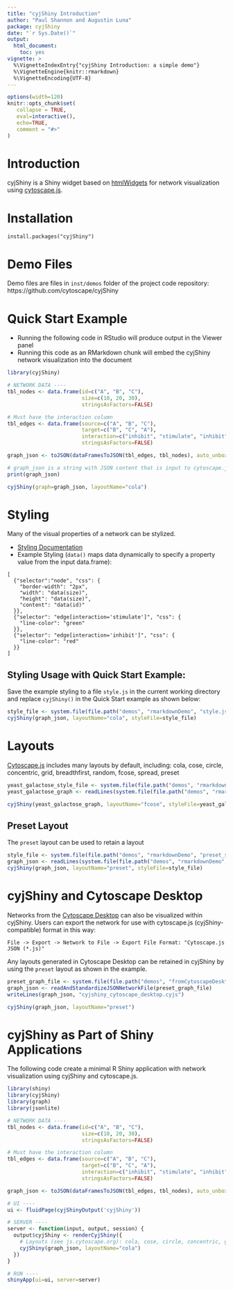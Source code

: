 ```yaml
---
title: "cyjShiny Introduction"
author: "Paul Shannon and Augustin Luna"
package: cyjShiny
date: "`r Sys.Date()`"
output:
  html_document:
    toc: yes
vignette: >
  %\VignetteIndexEntry{"cyjShiny Introduction: a simple demo"}
  %\VignetteEngine{knitr::rmarkdown}
  %\VignetteEncoding{UTF-8}
---
```


<style>
.main-container { width: 1200px; max-width:2800px;}
</style>


```r
options(width=120)
knitr::opts_chunk$set(
   collapse = TRUE,
   eval=interactive(),
   echo=TRUE,
   comment = "#>"
)
```

# Introduction 

cyjShiny is a Shiny widget based on [htmlWidgets](http://www.htmlwidgets.org/index.html) for network visualization using [cytoscape.js](https://js.cytoscape.org/).


# Installation

```
install.packages("cyjShiny") 
```

# Demo Files 

Demo files are files in `inst/demos` folder of the project code repository: https://github.com/cytoscape/cyjShiny

# Quick Start Example 

* Running the following code in RStudio will produce output in the Viewer panel
* Running this code as an RMarkdown chunk will embed the cyjShiny network visualization into the document

```r
library(cyjShiny)

# NETWORK DATA ----
tbl_nodes <- data.frame(id=c("A", "B", "C"), 
                        size=c(10, 20, 30),
                        stringsAsFactors=FALSE)

# Must have the interaction column 
tbl_edges <- data.frame(source=c("A", "B", "C"),
                        target=c("B", "C", "A"),
                        interaction=c("inhibit", "stimulate", "inhibit"),
                        stringsAsFactors=FALSE)

graph_json <- toJSON(dataFramesToJSON(tbl_edges, tbl_nodes), auto_unbox=TRUE)

# graph_json is a string with JSON content that is input to cytoscape.js
print(graph_json)

cyjShiny(graph=graph_json, layoutName="cola")
```
# Styling 

Many of the visual properties of a network can be stylized. 

* [Styling Documentation](https://js.cytoscape.org/#style)
* Example Styling (`data()` maps data dynamically to specify a property value from the input data.frame):

```{}
[
  {"selector":"node", "css": {
    "border-width": "2px",
    "width": "data(size)",
    "height": "data(size)", 
    "content": "data(id)"
  }},
  {"selector": "edge[interaction='stimulate']", "css": {
    "line-color": "green"
  }},
  {"selector": "edge[interaction='inhibit']", "css": {
    "line-color": "red"
  }}
]
```

## Styling Usage with Quick Start Example: 

Save the example styling to a file `style.js` in the current working directory and replace `cyjShiny()` in the Quick Start example as shown below:

```r
style_file <- system.file(file.path("demos", "rmarkdownDemo", "style.js"), package="cyjShiny")
cyjShiny(graph_json, layoutName="cola", styleFile=style_file)
```

# Layouts 

[Cytoscape.js](https://js.cytoscape.org/) includes many layouts by default, including: cola, cose, circle, concentric, grid, breadthfirst, random, fcose, spread, preset


```r
yeast_galactose_style_file <- system.file(file.path("demos", "rmarkdownDemo", "yeastGalactoseStyle.js"), package="cyjShiny")
yeast_galactose_graph <- readLines(system.file(file.path("demos", "rmarkdownDemo", "yeastGalactose.cyjs"), package="cyjShiny"))

cyjShiny(yeast_galactose_graph, layoutName="fcose", styleFile=yeast_galactose_style_file)
```

## Preset Layout

The `preset` layout can be used to retain a layout 

```r
style_file <- system.file(file.path("demos", "rmarkdownDemo", "preset_style.js"), package="cyjShiny")
graph_json <- readLines(system.file(file.path("demos", "rmarkdownDemo", "preset_graph.js"), package="cyjShiny"))
cyjShiny(graph_json, layoutName="preset", styleFile=style_file)
```

# cyjShiny and Cytoscape Desktop

Networks from the [Cytoscape Desktop](https://cytoscape.org/) can also be visualized within cyjShiny. Users can export the network for use with cytoscape.js (cyjShiny-compatible) format in this way: 

`File -> Export -> Network to File -> Export File Format: "Cytoscape.js JSON (*.js)"`

Any layouts generated in Cytoscape Desktop can be retained in cyjShiny by using the `preset` layout as shown in the example.

```r
preset_graph_file <- system.file(file.path("demos", "fromCytoscapeDesktop", "small", "cyjshiny.cyjs"), package="cyjShiny")
graph_json <- readAndStandardizeJSONNetworkFile(preset_graph_file)
writeLines(graph_json, "cyjshiny_cytoscape_desktop.cyjs")

cyjShiny(graph_json, layoutName="preset")
```


# cyjShiny as Part of Shiny Applications

The following code create a minimal R Shiny application with network visualization using cyjShiny and cytoscape.js. 

```r
library(shiny)
library(cyjShiny)
library(graph)
library(jsonlite)

# NETWORK DATA ----
tbl_nodes <- data.frame(id=c("A", "B", "C"), 
                        size=c(10, 20, 30),
                        stringsAsFactors=FALSE)

# Must have the interaction column 
tbl_edges <- data.frame(source=c("A", "B", "C"),
                        target=c("B", "C", "A"),
                        interaction=c("inhibit", "stimulate", "inhibit"),
                        stringsAsFactors=FALSE)

graph_json <- toJSON(dataFramesToJSON(tbl_edges, tbl_nodes), auto_unbox=TRUE)

# UI ----
ui <- fluidPage(cyjShinyOutput('cyjShiny'))

# SERVER ----
server <- function(input, output, session) {
  output$cyjShiny <- renderCyjShiny({
    # Layouts (see js.cytoscape.org): cola, cose, circle, concentric, grid, breadthfirst, random, fcose, spread
    cyjShiny(graph_json, layoutName="cola")
  })
}

# RUN ----
shinyApp(ui=ui, server=server)
```
